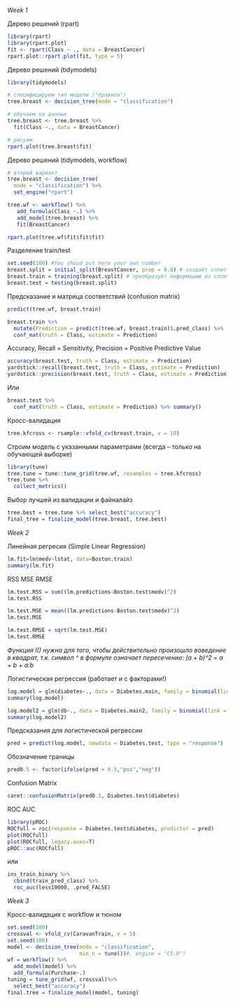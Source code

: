 
*Week 1*

Дерево решений (rpart)
```r
library(rpart)
library(rpart.plot)
fit <- rpart(Class ~ ., data = BreastCancer)
rpart.plot::rpart.plot(fit, type = 5)
```


Дерево решений (tidymodels)
```r
library(tidymodels)

# специфицируем тип модели ("правила")
tree.breast <- decision_tree(mode = "classification")

# обучаем на данных
tree.breast <- tree.breast %>% 
  fit(Class ~., data = BreastCancer)

# рисуем
rpart.plot(tree.breast$fit) 
```


Дерево решений (tidymodels, workflow)
```r
# второй вариант
tree.breast <- decision_tree(
  mode = "classification") %>%
  set_engine("rpart")

tree.wf <- workflow() %>%
   add_formula(Class ~.) %>%
   add_model(tree.breast) %>%
   fit(BreastCancer)

rpart.plot(tree.wf$fit$fit$fit)
```


Разделение train/test
```r
set.seed(100) #You shoud put here your own number
breast.split = initial_split(BreastCancer, prop = 0.8) # создаёт сплит-объект
breast.train = training(breast.split) # преобразует информацию из сплита в актуальный датафрейм
breast.test = testing(breast.split)
```


Предсказание и матрица соответствий (confusion matrix)
```r
predict(tree.wf, breast.train)

breast.train %>% 
  mutate(Prediction = predict(tree.wf, breast.train)$.pred_class) %>% 
  conf_mat(truth = Class, estimate = Prediction) 
```


Accuracy, Recall = Sensitivity, Precision = Positive Predictive Value
```r
accuracy(breast.test, truth = Class, estimate = Prediction)
yardstick::recall(breast.test, truth = Class, estimate = Prediction)
yardstick::precision(breast.test, truth = Class, estimate = Prediction)
```
Или
```r
breast.test %>% 
  conf_mat(truth = Class, estimate = Prediction) %>% summary()
```


Кросс-валидация
```r
tree.kfcross <- rsample::vfold_cv(breast.train, v = 10)
```

Строим модель с указанными параметрами (всегда -- только на обучающей выборке)
```r
library(tune)
tree.tune = tune::tune_grid(tree.wf, resamples = tree.kfcross)
tree.tune %>% 
  collect_metrics()
```

Выбор лучшей из валидации и файналайз
```r
tree.best = tree.tune %>% select_best("accuracy")
final_tree = finalize_model(tree.breast, tree.best)
```


*Week 2*

Линейная регресия (Simple Linear Regression)
```r
lm.fit=lm(medv~lstat, data=Boston.train)
summary(lm.fit)
```


RSS MSE RMSE
```r
lm.test.RSS = sum((lm.predictions-Boston.test$medv)^2)
lm.test.RSS

lm.test.MSE = mean((lm.predictions-Boston.test$medv)^2)
lm.test.MSE

lm.test.RMSE = sqrt(lm.test.MSE)
lm.test.RMSE
```

*Функция I() нужна для того, чтобы действительно произошло воведение в квадрат, т.к. символ ^ в формуле означает пересечение: (a + b)^2 = a + b + a:b*


Логистическая регрессия (работает и с факторами!)
```r
log.model = glm(diabetes~., data = Diabetes.main, family = binomial(link = 'logit'))
summary(log.model)

log.model2 = glm(db~., data = Diabetes.main2, family = binomial(link = 'logit'))
summary(log.model2)
```

Предсказания для логистической регрессии
```r
pred = predict(log.model, newdata = Diabetes.test, type = "response")
```


Обозначение границы
```r
pred0.5 <- factor(ifelse(pred > 0.5,"pos","neg"))
```


Confusion Matrix
```r
caret::confusionMatrix(pred0.5, Diabetes.test$diabetes)
```


ROC AUC
```r
library(pROC)
ROCfull = roc(response = Diabetes.test$diabetes, predictor = pred)
plot(ROCfull)
plot(ROCfull, legacy.axes=T)
pROC::auc(ROCfull)
```
или
```r
ins_train_binary %>% 
  cbind(train_pred_class) %>% 
  roc_auc(less10000, .pred_FALSE)
```



*Week 3*

Кросс-валидация с workflow и тюном
```r
set.seed(100)
crossval <- vfold_cv(CaravanTrain, v = 5)
set.seed(100)
model <- decision_tree(mode = "classification",
                       min_n = tune())#, engine = "C5.0")
wf = workflow() %>% 
  add_model(model) %>% 
  add_formula(Purchase~.)
tuning = tune_grid(wf, crossval)%>%
  select_best("accuracy")
final.tree = finalize_model(model, tuning)
```













































